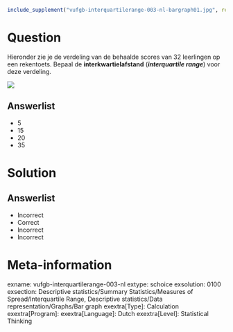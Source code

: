 ```{r, echo = FALSE, results = "hide"}
include_supplement("vufgb-interquartilerange-003-nl-bargraph01.jpg", recursive = TRUE)
```

Question
========
  
Hieronder zie je de verdeling van de behaalde scores van 32 leerlingen op een rekentoets. Bepaal de **interkwartielafstand** (***interquartile range***) voor deze verdeling. 

![](vufgb-interquartilerange-003-nl-bargraph01.jpg)
  
Answerlist
----------
* 5
* 15
* 20
* 35

Solution
========

Answerlist
----------
* Incorrect
* Correct
* Incorrect
* Incorrect

Meta-information
================
exname: vufgb-interquartilerange-003-nl
extype: schoice
exsolution: 0100
exsection: Descriptive statistics/Summary Statistics/Measures of Spread/Interquartile Range, Descriptive statistics/Data representation/Graphs/Bar graph
exextra[Type]: Calculation
exextra[Program]: 
exextra[Language]: Dutch
exextra[Level]: Statistical Thinking